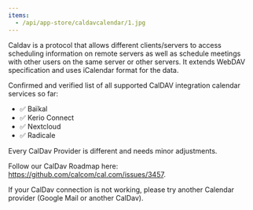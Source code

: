 ```yaml
---
items:
  - /api/app-store/caldavcalendar/1.jpg
---
```


Caldav is a protocol that allows different clients/servers to access scheduling information on remote servers as well as schedule meetings with other users on the same server or other servers. It extends WebDAV specification and uses iCalendar format for the data.

Confirmed and verified list of all supported CalDAV integration calendar services so far:

- ✅ Baïkal
- ✅ Kerio Connect
- ✅ Nextcloud
- ✅ Radicale

Every CalDav Provider is different and needs minor adjustments.

Follow our CalDav Roadmap here: <a class="text-blue-500" target="_blank" href="https://github.com/calcom/cal.com/issues/3457">https://github.com/calcom/cal.com/issues/3457</a>.

If your CalDav connection is not working, please try another Calendar provider (Google Mail or another CalDav).